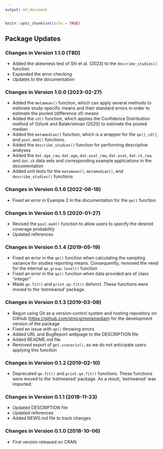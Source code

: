 ```yaml
---
output: md_document
---
```


```r
knitr::opts_chunk$set(echo = TRUE)
```

## Package Updates

### Changes in Version 1.1.0 (TBD)
*  Added the skewness test of Shi et al. (2023) to the `describe_studies()` 
   function
*  Expanded the error checking   
*  Updates to the documentation

### Changes in Version 1.0.0 (2023-02-27)
*  Added the `metamean()` function, which can apply several methods to estimate 
   study-specific means and their standard errors in order to estimate the 
   pooled (difference of) means
*  Added the `cd()` function, which applies the Confidence Distribution method 
   of Ozturk and Balakrishnan (2020) to estimate the pooled median
*  Added the `metamedian()` function, which is a wrapper for the `qe()`, `cd()`,
   and `pool.med()` functions.
*  Added the `describe_studies()` function for performing descriptive analyses
*  Added the `dat.age_raw`, `dat.age`, `dat.asat_raw`, `dat.asat`, 
   `dat.ck_raw`, and `dat.ck` data sets and corresponding example applications 
   in the documentation
*  Added unit tests for the `metamean()`, `metamedian()`, and 
   `describe_studies()` functions

### Changes in Version 0.1.6 (2022-06-18)
*  Fixed an error in Example 2 in the documentation for the `qe()` function

### Changes in Version 0.1.5 (2020-01-27)
*  Revised the `pool.med()` function to allow users to specify the desired coverage probability
*  Updated references

### Changes in Version 0.1.4 (2019-05-19)
*  Fixed an error in the `qe()` function when calculating the sampling variance 
   for studies reporting means. Consequently, removed the need for the internal 
   `qe.group.level()` function
*  Fixed an error in the `qe()` function when data provided are of class 
   "integer"
*  Made `qe.fit()` and `print.qe.fit()` defunct. These functions were moved to 
   the 'estmeansd' package. 

### Changes in Version 0.1.3 (2019-03-08)
*  Begun using Git as a version-control system and hosting repository on GitHub
   ([https://github.com/stmcg/metamedian](https://github.com/stmcg/metamedian))
   for the development version of the package
*  Fixed an issue with `qe()` throwing errors
*  Added URL and BugReport webpage to the DESCRIPTION file
*  Added README.md file
*  Removed export of `get.scenario()`, as we do not anticipate users applying 
   this function

### Changes in Version 0.1.2 (2019-02-10)
*  Deprecated `qe.fit()` and `print.qe.fit()` functions. These functions were 
   moved to the 'estmeansd' package. As a result, 'estmeansd' was imported.

### Changes in Version 0.1.1 (2018-11-23)
*  Updated DESCRIPTION file
*  Updated references
*  Added NEWS.md file to track changes

### Changes in Version 0.1.0 (2018-10-06)
*  First version released on CRAN

